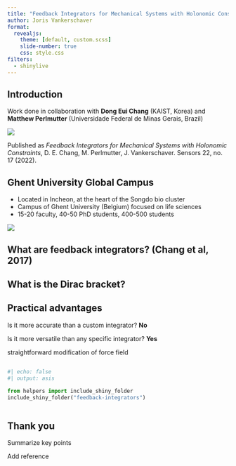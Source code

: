 ```yaml
---
title: "Feedback Integrators for Mechanical Systems with Holonomic Constraints"
author: Joris Vankerschaver
format:
  revealjs:
    theme: [default, custom.scss]
    slide-number: true
    css: style.css
filters:
  - shinylive      
---
```


## Introduction

Work done in collaboration with **Dong Eui Chang** (KAIST, Korea) and **Matthew Perlmutter** (Universidade Federal de Minas Gerais, Brazil)

![](./images/dongandmatt.png){fig-align=center}

Published as *Feedback Integrators for Mechanical Systems with Holonomic Constraints*, D. E. Chang, M. Perlmutter, J. Vankerschaver. Sensors 22, no. 17 (2022).


## Ghent University Global Campus

- Located in Incheon, at the heart of the Songdo bio cluster
- Campus of Ghent University (Belgium) focused on life sciences
- 15-20 faculty, 40-50 PhD students, 400-500 students

![](./images/campus.png){fig-align="center"}



## What are feedback integrators? (Chang et al, 2017)

## What is the Dirac bracket?


## Practical advantages

Is it more accurate than a custom integrator? **No**

Is it more versatile than any specific integrator? **Yes**


straightforward modification of force field


##

```python
#| echo: false
#| output: asis

from helpers import include_shiny_folder
include_shiny_folder("feedback-integrators")
    
```



## Thank you

Summarize key points


Add reference
